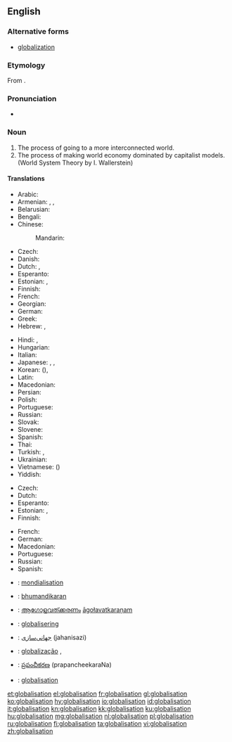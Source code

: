 ==English==

===Alternative forms===
* [[globalization]]

===Etymology===
From {{suffix|globalise|ation}}.

===Pronunciation===
* {{rhymes|eɪʃən}}

===Noun===
{{wikipedia}}
{{en-noun|-}}

# The process of going to a more interconnected world.
# The process of making world economy dominated by capitalist models. (World System Theory by I. Wallerstein)

====Translations====
{{trans-top|process of going to a more interconnected world}}
* Arabic: {{t-|ar|عولمة|f|tr=3awlama}}
* Armenian: {{t-|hy|գլոբալիզացիա|tr=globalizacʿia|sc=Armn}}, {{t-|hy|համաշխարհայնացում|tr=hamašxarhaynacʿum|sc=Armn}}, {{t-|hy|գլոբալացում|tr=globalacʿum|sc=Armn}}
* Belarusian: {{t-|be|глабалізацыя|f|tr=hlabalizácyja}}
* Bengali: {{t-|bn|বিশ্বায়ন|sc=Beng}}
* Chinese:
*: Mandarin: {{t-|cmn|全球化|tr=quánqiúhuà|sc=Hani}}
* Czech: {{t+|cs|globalizace|f}}
* Danish: {{t-|da|globalisering}}
* Dutch: {{t+|nl|globalisering|f}}, {{t-|nl|mondialisering|f}}
* Esperanto: {{t-|eo|tutmondiĝo}}
* Estonian: {{t-|et|üleilmastumine}}, {{t-|et|globaliseerumine}}
* Finnish: {{t-|fi|globalisaatio}}
* French: {{t+|fr|mondialisation|f}}
* Georgian: {{t-|ka|გლობალიზაცია|tr=globalizatsia|sc=Geor}}
* German: {{t+|de|Globalisierung|f}}
* Greek: {{t+|el|παγκοσμιοποίηση|tr=pagkosmiopoíisi}}
* Hebrew: {{t-|he|גלובליזציה}}, {{t-|he|גלאבאליסאטיאן|alt=גלאָבאַליסאַטיאָן}}
{{trans-mid}}
* Hindi: {{t-|hi|हलिमिकरण|tr=halimikaraṇ}}, {{t-|hi|वैश्वीकरण|tr=vaiśvīkaraṇ}}
* Hungarian: {{t+|hu|globalizáció}}
* Italian: {{t+|it|globalizzazione}}
* Japanese: {{t+|ja|グローバリゼーション|tr=gurōbarizēshon}}, {{t-|ja|グローバライゼーション|tr=gurōbaraizēshon}}, {{t-|ja|グローバル化|tr=gurōbaru-ka}}
* Korean: {{t-|ko|세계화|tr=segyehwa|sc=Hang}} ({{t-|ko|世界化|sc=Hani}}), {{t-|ko|글로벌화|tr=global-hwa|sc=Hang}}
* Latin: {{t-|la|globalizatio}}
* Macedonian: {{t-|mk|глобализација|f|tr=globalizácija|sc=Cyrl}}
* Persian: {{t-|fa|جهانی‌سازی|tr=jahanisazi}}
* Polish: {{t+|pl|globalizacja|f}}
* Portuguese: {{t+|pt|globalização|f}}
* Russian: {{t+|ru|глобализация|f|tr=globalizácija}}
* Slovak: {{t-|sk|globalizácia|f}}
* Slovene: {{t-|sl|globalizacija|f}}
* Spanish: {{t+|es|globalización|f}}
* Thai: {{t-|th|โลกาภิวัตน์|tr=oh-gaa pí-wát}}
* Turkish: {{t+|tr|küreselleşme}}, {{t+|tr|globalleşme}}
* Ukrainian: {{t-|uk|глобалізація|f|tr=hlobalizácija}}
* Vietnamese: {{t+|vi|toàn cầu hóa}} ({{t-|vi|全球化|sc=Hani}})
* Yiddish: {{t-|yi|גלאָבאַליסאַטיאָן|sc=Hebr}}
{{trans-bottom}}

{{trans-top|process of making world economy dominated by capitalist models}}
* Czech: {{t+|cs|globalizace|f}}
* Dutch: {{t+|nl|globalisering|f}}
* Esperanto: {{t-|eo|tutmondiĝo}}
* Estonian: {{t-|et|üleilmastumine}}, {{t-|et|globaliseerumine}}
* Finnish: {{t-|fi|globalisaatio}}
{{trans-mid}}
* French: {{t+|fr|mondialisation|f}}
* German: {{t+|de|Globalisierung|f}}
* Macedonian: {{t-|mk|глобализација|f|tr=globalizácija|sc=Cyrl}}
* Portuguese: {{t+|pt|globalização|f}}
* Russian: {{t+|ru|глобализация|f|tr=globalizácija}}
* Spanish: {{t-|es|mundialización|f}}
{{trans-bottom}}

{{checktrans-top}}
* {{ttbc|fr}}: [[mondialisation]] {{f}}
* {{ttbc|hi}}: [[bhumandikaran]]
* {{ttbc|ml}}: [[ആഗോളവത്ക്കരണം]] [[āgołavatkaraņam]]
* {{ttbc|no}}: [[globalisering]]
{{trans-mid}}
* {{ttbc|fa}}: [[جهانی‌سازی]] (jahanisazi)
* {{ttbc|pt}}: [[globalização]] {{f}},
* {{ttbc|te}}: [[ప్రపంచీకరణ]] (prapancheekaraNa)
* {{ttbc|sv}}: [[globalisation]]
{{trans-bottom}}

[[et:globalisation]]
[[el:globalisation]]
[[fr:globalisation]]
[[gl:globalisation]]
[[ko:globalisation]]
[[hy:globalisation]]
[[io:globalisation]]
[[id:globalisation]]
[[it:globalisation]]
[[kn:globalisation]]
[[kk:globalisation]]
[[ku:globalisation]]
[[hu:globalisation]]
[[mg:globalisation]]
[[nl:globalisation]]
[[pl:globalisation]]
[[ru:globalisation]]
[[fi:globalisation]]
[[ta:globalisation]]
[[vi:globalisation]]
[[zh:globalisation]]